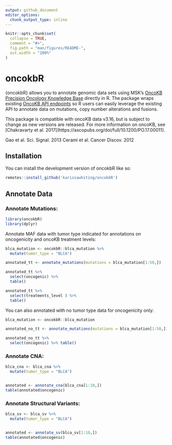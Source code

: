 ```yaml
---
output: github_document
editor_options: 
  chunk_output_type: inline
---
```


<!-- README.md is generated from README.Rmd. Please edit that file -->

```r
knitr::opts_chunk$set(
  collapse = TRUE,
  comment = "#>",
  fig.path = "man/figures/README-",
  out.width = "100%"
)
```

# oncokbR

<!-- badges: start -->
<!-- badges: end -->

{oncokbR} allows you to annotate genomic data sets using MSK's [OncoKB Precision Oncology Knowledge Base](https://www.oncokb.org/) directly in R. The package wraps existing [OncoKB API endpoints](https://api.oncokb.org/oncokb-website/api) so R users can easily leverage the existing API to annotate data on mutations, copy number alterations and fusions.


This package is compatible with oncoKB data v3.16, but is subject to change as new versions are released. For more information on oncoKB, see [Chakravarty et al. 2017[(https://ascopubs.org/doi/full/10.1200/PO.17.00011). 

Gao et al. Sci. Signal. 2013
Cerami et al. Cancer Discov. 2012

## Installation

You can install the development version of oncokbR like so:

``` r
remotes::install_github('karissawhiting/oncokbR')
```

## Annotate Data

### Annotate Mutations:

```r
library(oncokbR)
library(dplyr)
```

Annotate MAF data with tumor type indicated for annotations on oncogenicity and oncoKB treatment levels:

```r
blca_mutation <- oncokbR::blca_mutation %>%
  mutate(tumor_type = "BLCA")

annotated_tt <- annotate_mutations(mutations = blca_mutation[1:50,])

annotated_tt %>%
  select(oncogenic) %>% 
  table()

```


```r
annotated_tt %>%
  select(treatments_level ) %>% 
  table()
```

You can also annotated with no tumor type data for oncogenicity only: 

```r
blca_mutation <- oncokbR::blca_mutation

annotated_no_tt <- annotate_mutations(mutations = blca_mutation[1:50,])

annotated_no_tt %>%
  select(oncogenic) %>% table()
```


### Annotate CNA:

```r
blca_cna <- blca_cna %>%
  mutate(tumor_type = "BLCA")


annotated <- annotate_cna(blca_cna[1:10,])
table(annotated$oncogenic)

```

### Annotate Structural Variants:

```r

blca_sv <- blca_sv %>%
  mutate(tumor_type = "BLCA")


annotated <- annotate_sv(blca_sv[1:10,])
table(annotated$oncogenic)
```
